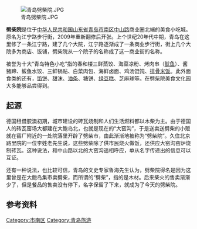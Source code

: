 [[File:青岛劈柴院.JPG|thumb]]

'''劈柴院'''是位于[[中华人民共和国|中华人民共和国]][[山东省|山东省]][[青岛|青岛]][[市南区|市南区]][[中山路|中山路]]商业圈北端的美食小吃城。原名为江宁路步行街，2009年重新翻修后开张。上个世纪20年代中期，青岛在这里修了一条江宁路，建了几个大院，江宁路逐渐成了一条商业步行街，街上几个大院多为商店、饭铺，劈柴院从一个院子的名称成了这一商业街的名称。

被誉为十大“青岛特色小吃”指的春和楼三鲜蒸饺、海菜凉粉、烤肉串（[[鱿鱼|鱿鱼]]）、酱猪蹄、鲅鱼水饺、三鲜锅贴、白菜肉包、海鲜卤面、鸡汤馄饨、[[排骨米饭|排骨米饭]]。此外面食类的还有，[[馅饼|馅饼]]、甜沫、[[油条|油条]]、糖饼、[[绿豆糕|绿豆糕]]、芝麻球等。在劈柴院美食文化园大多能够品尝得到。

== 起源 ==
德国租借胶澳初期，城市建设的砖瓦烧制和人们生活燃料都以木柴为主。由于德国人的砖瓦窑场大都建在大鲍岛北，也就是现在的“大窑沟”，于是送卖送劈柴的小贩就在窑厂附近的一处院落里开辟了劈柴市，由此渐渐地被称为“劈柴院”{{参|{{Cite|url=http://qd.ifeng.com/qingdaoyinxiang/detail_2015_11/27/4603090_0.shtml|title=揭秘劈柴院的来历：由劈柴市发展起来院落？|accessdate=2016-07-25|work=qd.ifeng.com|archive-date=2018-09-30|archive-url=https://web.archive.org/web/20180930093917/http://qd.ifeng.com/qingdaoyinxiang/detail_2015_11/27/4603090_0.shtml|dead-url=no}}}}。久住北京路里院的一位李姓老先生说，这些劈柴除了供市民烧火做饭，还供应大窑沟窑炉烧制砖瓦。这种说法，和中山路以北的大窑沟遥相呼应，单从名字传递出的信息可以互证{{参|name=j|{{Cite|title=近代青岛百年特色老街|author=白志伦 李锋|url=|journal=2008年中国近代建筑史国际研讨会论文集|issue=|doi=|others=|year=|volume=|page=|pmid=}}}}。

还有一种说法，也比较可信，青岛的文史专家鲁海先生认为，劈柴院得名是因为这里曾是在大鲍岛集市卖劈柴，而所谓的“劈柴”，指的是木材{{参|name=j}}。后来柴火的售卖渐渐少了，但是餐品的售卖没有停下，名字保留了下来，就成为了今天的劈柴院。

==参考资料==
{{ReflistH}}
{{RefFoot}}
{{ReflistF}}

[[Category:市南区|Category:市南区]]
[[Category:青岛旅游|Category:青岛旅游]]